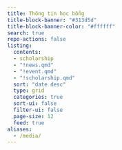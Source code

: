 ```yaml
---
title: Thông tin học bổng
title-block-banner: "#313d5d"
title-block-banner-color: "#ffffff"
search: true
repo-actions: false
listing:
  contents:
  - scholarship 
  - "!news.qmd"
  - "!event.qmd"
  - "!scholarship.qmd"
  sort: "date desc"
  type: grid
  categories: true
  sort-ui: false
  filter-ui: false
  page-size: 12
  feed: true
aliases: 
  - /media/
---
```


